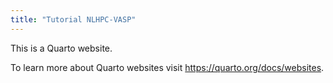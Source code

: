 ```yaml
---
title: "Tutorial NLHPC-VASP"
---
```


This is a Quarto website.

To learn more about Quarto websites visit <https://quarto.org/docs/websites>.

